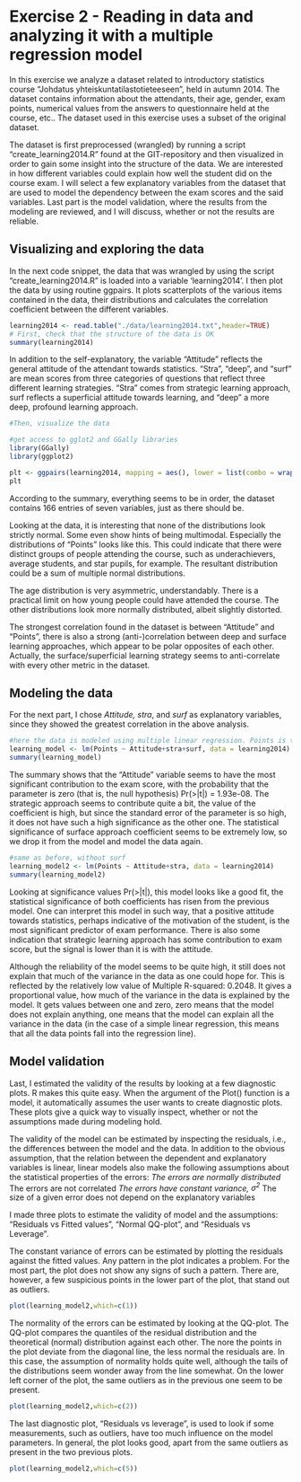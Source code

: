 # Exercise 2 - Reading in data and analyzing it with a multiple regression model
In this exercise we analyze a dataset related to introductory statistics course "Johdatus yhteiskuntatilastotieteeseen", held in autumn 2014. The dataset contains information about the attendants, their age, gender, exam points, numerical values from the answers to questionnaire held at the course, etc.. The dataset used in this exercise uses a subset of the original dataset.

The dataset is first preprocessed (wrangled) by running a script "create_learning2014.R" found at the GIT-repository and then visualized in order to gain some insight into the structure of the data. We are interested in how different variables could explain how well the student did on the course exam. I will select a few explanatory variables from the dataset that are used to model the dependency between the exam scores and the said variables. Last part is the model validation, where the results from the modeling are reviewed, and I will discuss, whether or not the results are reliable.

## Visualizing and exploring the data

In the next code snippet, the data that was wrangled by using the script "create_learning2014.R" is loaded into a variable 'learning2014'. I then plot the data by using routine ggpairs. It plots scatterplots of the various items contained in the data, their distributions and calculates the correlation coefficient between the different variables.
```r
learning2014 <- read.table("./data/learning2014.txt",header=TRUE)
# First, check that the structure of the data is OK
summary(learning2014)
```

In addition to the self-explanatory, the variable "Attitude" reflects the general attitude of the attendant towards statistics. "Stra", "deep", and "surf" are mean scores from three categories of questions that reflect three different learning strategies. "Stra" comes from strategic learning approach, surf reflects a superficial attitude towards learning, and "deep" a more deep, profound learning approach.


```r
#Then, visualize the data

#get access to gglot2 and GGally libraries
library(GGally)
library(ggplot2)

plt <- ggpairs(learning2014, mapping = aes(), lower = list(combo = wrap("facethist", bins = 20)))
plt

```

According to the summary, everything seems to be in order, the dataset contains 166 entries of seven variables, just as there should be.

Looking at the data, it is interesting that none of the distributions look strictly normal. Some even show hints of being multimodal. Especially the distributions of  "Points" looks like this. This could indicate that there were distinct groups of people attending the course, such as underachievers, average students, and star pupils, for example. The resultant distribution could be a sum of multiple normal distributions.

The age distribution is very asymmetric, understandably. There is a practical limit on how young people could have attended the course. The other distributions look more normally distributed, albeit slightly distorted.

The strongest correlation found in the dataset is between "Attitude" and "Points", there is also a strong (anti-)correlation between deep and surface learning approaches, which appear to be polar opposites of each other. Actually, the surface/superficial learning strategy seems to anti-correlate with every other metric in the dataset.

## Modeling the data
For the next part, I chose *Attitude, stra*, and *surf* as explanatory variables, since they showed the greatest correlation in the above analysis. 

```r
#here the data is modeled using multiple linear regression. Points is the dependent variable, Attitude,stra and surf are the explanatory variables
learning_model <- lm(Points ~ Attitude+stra+surf, data = learning2014)
summary(learning_model)
```
The summary shows that the "Attitude" variable seems to have the most significant contribution to the exam score, with the probability that the parameter is zero (that is, the null hypothesis) Pr(>|t|) = 1.93e-08. The strategic approach seems to contribute quite a bit, the value of the coefficient is high, but since the standard error of the parameter is so high, it does not have such a high significance as the other one. The statistical significance of surface approach coefficient seems to be extremely low, so we drop it from the model and model the data again.

```r
#same as before, without surf
learning_model2 <- lm(Points ~ Attitude+stra, data = learning2014)
summary(learning_model2)
```
Looking at significance values Pr(>|t|), this model looks like a good fit, the statistical significance of both coefficients has risen from the previous model. One can interpret this model in such way, that a positive attitude towards statistics, perhaps indicative of the motivation of the student, is the most significant predictor of exam performance. There is also some indication that strategic learning approach has some contribution to exam score, but the signal is lower than it is with the attitude.

Although the reliability of the model seems to be quite high, it still does not explain that much of the variance in the data as one could hope for. This is reflected by the relatively low value of Multiple R-squared:  0.2048. It gives a proportional value, how much of the variance in the data is explained by the model. It gets values between one and zero, zero means that the model does not explain anything, one means that the model can explain all the variance in the data (in the case of a simple linear regression, this means that all the data points fall into the regression line).

## Model validation

Last, I estimated the validity of the results by looking at a few diagnostic plots. R makes this quite easy. When the argument of the Plot() function is a model, it automatically assumes the user wants to create diagnostic plots. These plots give a quick way to visually inspect, whether or not the assumptions made during modeling hold.

The validity of the model can be estimated by inspecting the residuals, i.e., the differences between the model and the data. In addition to the obvious assumption, that the relation between the dependent and explanatory variables is linear, linear models also make the following assumptions about the  statistical properties of the errors:
*The errors are normally distributed
*The errors are not correlated
*The errors have constant variance, $\sigma^{2}$
*The size of a given error does not depend on the explanatory variables

I made three plots to estimate the validity of model and the assumptions: "Residuals vs Fitted values", "Normal QQ-plot", and "Residuals vs Leverage".

The constant variance of errors can be estimated by plotting the residuals against the fitted values. Any pattern in the plot indicates a problem. For the most part, the plot does not show any signs of such a pattern. There are, however, a few suspicious points in the lower part of the plot, that stand out as outliers.
```r
plot(learning_model2,which=c(1))
```

The normality of the errors can be estimated by looking at the QQ-plot. The QQ-plot compares the quantiles of the residual distribution and the theoretical (normal) distribution against each other. The nore the points in the plot deviate from the diagonal line, the less normal the residuals are. In this case, the assumption of normality holds quite well, although the tails of the distributions seem wonder away from the line somewhat. On the lower left corner of the plot, the same outliers as in the previous one seem to be present.
```r
plot(learning_model2,which=c(2))
```

The last diagnostic plot, "Residuals vs leverage", is used to look if some measurements, such as outliers, have too much influence on the model parameters. In general, the plot looks good, apart from the same outliers as present in the two previous plots. 
```r
plot(learning_model2,which=c(5))
```

